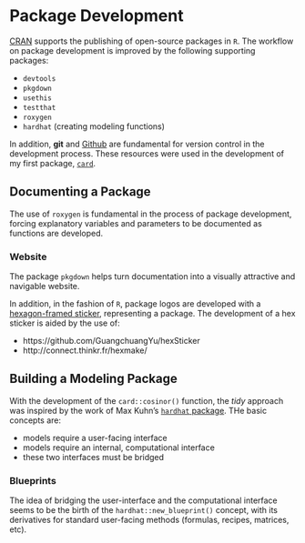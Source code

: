 # Package Development {#package}

[CRAN](https://cran.r-project.org/) supports the publishing of open-source packages in `R`. The workflow on package development is improved by the following supporting packages:

- `devtools`
- `pkgdown`
- `usethis`
- `testthat`
- `roxygen`
- `hardhat` (creating modeling functions)

In addition, __git__ and [Github](https://github.com/) are fundamental for version control in the development process. These resources were used in the development of my first package, [`card`](https://asshah4.github.io/card).

## Documenting a Package

The use of `roxygen` is fundamental in the process of package development, forcing explanatory variables and parameters to be documented as functions are developed.

### Website

The package `pkgdown` helps turn documentation into a visually attractive and navigable website. 

In addition, in the fashion of `R`, package logos are developed with a [hexagon-framed sticker](http://hexb.in/), representing a package. The development of a hex sticker is aided by the use of:

- https://github.com/GuangchuangYu/hexSticker
- http://connect.thinkr.fr/hexmake/

## Building a Modeling Package

With the development of the `card::cosinor()` function, the _tidy_ approach was inspired by the work of Max Kuhn's [`hardhat` package](https://tidymodels.github.io/hardhat/index.html). THe basic concepts are:

- models require a user-facing interface 
- models require an internal, computational interface
- these two interfaces must be bridged

### Blueprints

The idea of bridging the user-interface and the computational interface seems to be the birth of the `hardhat::new_blueprint()` concept, with its derivatives for standard user-facing methods (formulas, recipes, matrices, etc). 

